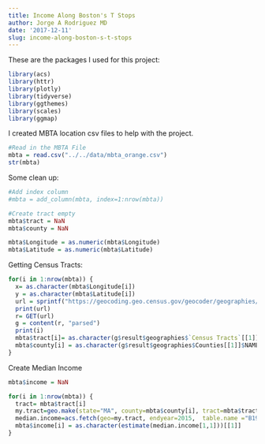 ```yaml
---
title: Income Along Boston's T Stops
author: Jorge A Rodriguez MD
date: '2017-12-11'
slug: income-along-boston-s-t-stops
---
```


These are the packages I used for this project: 
```r
library(acs)
library(httr)
library(plotly)
library(tidyverse)
library(ggthemes)
library(scales)
library(ggmap)
```

I created MBTA location csv files to help with the project.
```r
#Read in the MBTA File 
mbta = read.csv("../../data/mbta_orange.csv")
str(mbta)
```

Some clean up: 
```r
#Add index column
#mbta = add_column(mbta, index=1:nrow(mbta))

#Create tract empty
mbta$tract = NaN
mbta$county = NaN

mbta$Longitude = as.numeric(mbta$Longitude)
mbta$Latitude = as.numeric(mbta$Latitude)
```

Getting Census Tracts: 
```r
for(i in 1:nrow(mbta)) {
  x= as.character(mbta$Longitude[i])
  y = as.character(mbta$Latitude[i])
  url = sprintf("https://geocoding.geo.census.gov/geocoder/geographies/coordinates?x=%s&y=%s&benchmark=4&vintage=4", x, y)
  print(url)
  r= GET(url)
  g = content(r, "parsed")
  print(i)
  mbta$tract[i]= as.character(g$result$geographies$`Census Tracts`[[1]][17]$TRACT[[1]])
  mbta$county[i] = as.character(g$result$geographies$Counties[[1]]$NAME[[1]])
}
```
Create Median Income
```r
mbta$income = NaN

for(i in 1:nrow(mbta)) {
  tract= mbta$tract[i]
  my.tract=geo.make(state="MA", county=mbta$county[i], tract=mbta$tract[i])
  median.income=acs.fetch(geo=my.tract, endyear=2015,  table.name ="B19013")
  mbta$income[i] = as.character(estimate(median.income[1,1]))[[1]]
}
```





